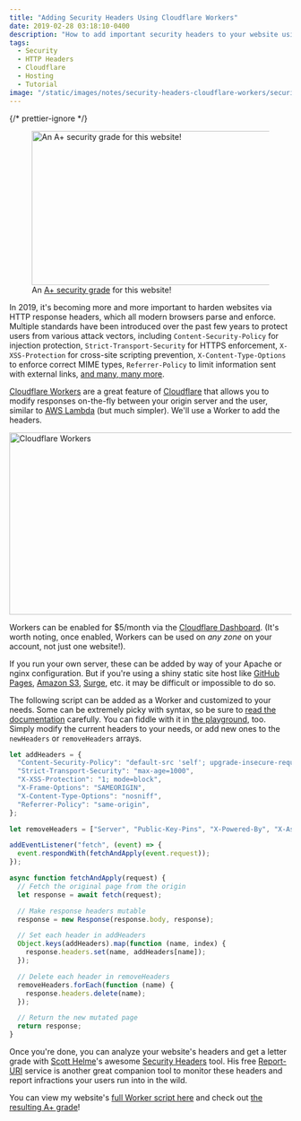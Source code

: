 ```yaml
---
title: "Adding Security Headers Using Cloudflare Workers"
date: 2019-02-28 03:18:10-0400
description: "How to add important security headers to your website using Cloudflare Workers before delivering the response to the user."
tags:
  - Security
  - HTTP Headers
  - Cloudflare
  - Hosting
  - Tutorial
image: "/static/images/notes/security-headers-cloudflare-workers/security-headers.png"
---
```



{/* prettier-ignore */}
<figure>
  <Image
    src="/static/images/notes/security-headers-cloudflare-workers/security-headers.png"
    width="700"
    height="275"
    alt="An A+ security grade for this website!"
    priority
  />
  <figcaption>
    An <a href="https://securityheaders.com/?q=jarv.is&amp;followRedirects=on" target="_blank" rel="noopener noreferrer">A+ security grade</a> for this website!
  </figcaption>
</figure>

In 2019, it's becoming more and more important to harden websites via HTTP response headers, which all modern browsers parse and enforce. Multiple standards have been introduced over the past few years to protect users from various attack vectors, including `Content-Security-Policy` for injection protection, `Strict-Transport-Security` for HTTPS enforcement, `X-XSS-Protection` for cross-site scripting prevention, `X-Content-Type-Options` to enforce correct MIME types, `Referrer-Policy` to limit information sent with external links, [and many, many more](https://www.netsparker.com/whitepaper-http-security-headers/).

[Cloudflare Workers](https://www.cloudflare.com/products/cloudflare-workers/) are a great feature of [Cloudflare](https://www.cloudflare.com/) that allows you to modify responses on-the-fly between your origin server and the user, similar to [AWS Lambda](https://aws.amazon.com/lambda/) (but much simpler). We'll use a Worker to add the headers.

<Image
  src="/static/images/notes/security-headers-cloudflare-workers/cf-workers.png"
  width="650"
  height="325"
  alt="Cloudflare Workers"
/>

Workers can be enabled for $5/month via the [Cloudflare Dashboard](https://dash.cloudflare.com/). (It's worth noting, once enabled, Workers can be used on _any zone_ on your account, not just one website!).

If you run your own server, these can be added by way of your Apache or nginx configuration. But if you're using a shiny static site host like [GitHub Pages](https://pages.github.com/), [Amazon S3](https://aws.amazon.com/s3/), [Surge](https://surge.sh/), etc. it may be difficult or impossible to do so.

The following script can be added as a Worker and customized to your needs. Some can be extremely picky with syntax, so be sure to [read the documentation](https://www.netsparker.com/whitepaper-http-security-headers/) carefully. You can fiddle with it in [the playground](https://cloudflareworkers.com/), too. Simply modify the current headers to your needs, or add new ones to the `newHeaders` or `removeHeaders` arrays.

```js showLineNumbers
let addHeaders = {
  "Content-Security-Policy": "default-src 'self'; upgrade-insecure-requests",
  "Strict-Transport-Security": "max-age=1000",
  "X-XSS-Protection": "1; mode=block",
  "X-Frame-Options": "SAMEORIGIN",
  "X-Content-Type-Options": "nosniff",
  "Referrer-Policy": "same-origin",
};

let removeHeaders = ["Server", "Public-Key-Pins", "X-Powered-By", "X-AspNet-Version"];

addEventListener("fetch", (event) => {
  event.respondWith(fetchAndApply(event.request));
});

async function fetchAndApply(request) {
  // Fetch the original page from the origin
  let response = await fetch(request);

  // Make response headers mutable
  response = new Response(response.body, response);

  // Set each header in addHeaders
  Object.keys(addHeaders).map(function (name, index) {
    response.headers.set(name, addHeaders[name]);
  });

  // Delete each header in removeHeaders
  removeHeaders.forEach(function (name) {
    response.headers.delete(name);
  });

  // Return the new mutated page
  return response;
}
```

Once you're done, you can analyze your website's headers and get a letter grade with [Scott Helme](https://scotthelme.co.uk/)'s awesome [Security Headers](https://securityheaders.com/) tool. His free [Report-URI](https://report-uri.com/) service is another great companion tool to monitor these headers and report infractions your users run into in the wild.

You can view my website's [full Worker script here](https://github.com/jakejarvis/jarv.is/blob/ededcc05c4a5b2650d5a7eb6f8d00496b61221e3/worker.js) and check out [the resulting A+ grade](https://securityheaders.com/?q=https%3A%2F%2Fjarv.is%2F)!
